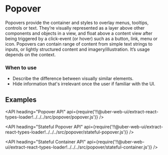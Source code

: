 <!--
Copyright (c) 2018 Uber Technologies, Inc.

This source code is licensed under the MIT license found in the
LICENSE file in the root directory of this source tree.
-->




# Popover

Popovers provide the container and styles to overlay menus, tooltips, controls or text. They’re
visually represented as a layer above other components and objects in a view, and float above a
content view after being triggered by a click-event (or hover) such as a button, link, menu or
icon. Popovers can contain range of content from simple text strings to inputs, or lightly
structured content and imagery/illustration. It’s usage depends on the context.

### When to use

- Describe the difference between visually similar elements.
- Hide information that's irrelevant once the user if familiar with the UI.

## Examples

<Example title="Stateless Popover" path="examples/popover/stateless.js">
  <Stateless />
</Example>

<Example title="Open on Click" path="examples/popover/stateful-click.js">
  <StatefulClick />
</Example>

<Example title="Open on Hover" path="examples/popover/stateful-hover.js">
  <StatefulHover />
</Example>

<Example title="Available Placements" path="examples/popover/placements.js">
  <Placements />
</Example>

<Example title="With Arrow" path="examples/popover/with-arrow.js">
  <WithArrow />
</Example>

<Example title="Close from Content" path="examples/popover/dismiss.js">
  <Dismiss />
</Example>

<Example title="Clipping Avoidance" path="examples/popover/clipping.js">
  <Clipping />
</Example>

<Example title="Overrides" path="examples/popover/overrides.js">
  <Overrides />
</Example>

<API
  heading="Popover API"
  api={require('!!@uber-web-ui/extract-react-types-loader!../../../src/popover/popover.js')}
/>

<API
  heading="Stateful Popover API"
  api={require('!!@uber-web-ui/extract-react-types-loader!../../../src/popover/stateful-popover.js')}
/>

<API
  heading="Stateful Container API"
  api={require('!!@uber-web-ui/extract-react-types-loader!../../../src/popover/stateful-container.js')}
/>
